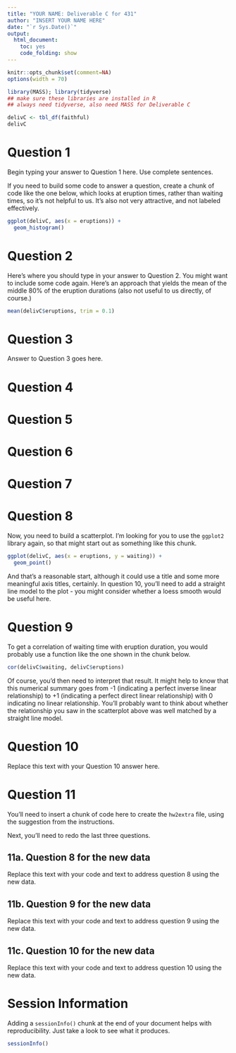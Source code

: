 ---
title: "YOUR NAME: Deliverable C for 431"
author: "INSERT YOUR NAME HERE"
date: "`r Sys.Date()`"
output:
  html_document:
    toc: yes
    code_folding: show
---

```{r setup, message=FALSE}
knitr::opts_chunk$set(comment=NA)
options(width = 70)

library(MASS); library(tidyverse)
## make sure these libraries are installed in R
## always need tidyverse, also need MASS for Deliverable C
```

```{r create_hw2_tibble}
delivC <- tbl_df(faithful)
delivC
```

# Question 1

Begin typing your answer to Question 1 here. Use complete sentences.

If you need to build some code to answer a question, create a chunk of code like the one below, which looks at eruption times, rather than waiting times, so it's not helpful to us. It's also not very attractive, and not labeled effectively.

```{r q02_histogram}
ggplot(delivC, aes(x = eruptions)) +
  geom_histogram()
```

# Question 2

Here's where you should type in your answer to Question 2. You might want to include some code again. Here's an approach that yields the mean of the middle 80% of the eruption durations (also not useful to us directly, of course.)

```{r q02_trimmed_mean_durations}
mean(delivC$eruptions, trim = 0.1)
```

# Question 3

Answer to Question 3 goes here.

# Question 4

# Question 5

# Question 6

# Question 7

# Question 8

Now, you need to build a scatterplot. I'm looking for you to use the `ggplot2` library again, so that might start out as something like this chunk.

```{r q08_scatterplot_draft}
ggplot(delivC, aes(x = eruptions, y = waiting)) +
  geom_point()
```

And that's a reasonable start, although it could use a title and some more meaningful axis titles, certainly. In question 10, you'll need to add a straight line model to the plot - you might consider whether a loess smooth would be useful here.

# Question 9

To get a correlation of waiting time with eruption duration, you would probably use a function like the one shown in the chunk below. 

```{r q09_correlation}
cor(delivC$waiting, delivC$eruptions)
```

Of course, you'd then need to interpret that result. It might help to know that this numerical summary goes from -1 (indicating a perfect inverse linear relationship) to +1 (indicating a perfect direct linear relationship) with 0 indicating no linear relationship. You'll probably want to think about whether the relationship you saw in the scatterplot above was well matched by a straight line model.

# Question 10

Replace this text with your Question 10 answer here.

# Question 11

You'll need to insert a chunk of code here to create the `hw2extra` file, using the suggestion from the instructions.

Next, you'll need to redo the last three questions.

## 11a. Question 8 for the new data

Replace this text with your code and text to address question 8 using the new data.

## 11b. Question 9 for the new data

Replace this text with your code and text to address question 9 using the new data.

## 11c. Question 10 for the new data

Replace this text with your code and text to address question 10 using the new data.

# Session Information

Adding a `sessionInfo()` chunk at the end of your document helps with reproducibility.  Just take a look to see what it produces.

```{r}
sessionInfo()
```
